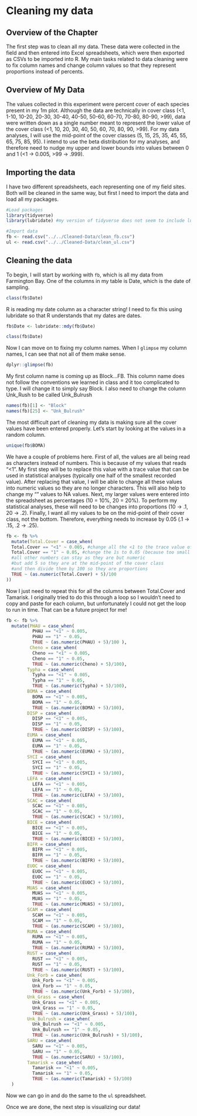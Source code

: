 # Cleaning my data

## Overview of the Chapter
The first step was to clean all my data. These data were collected in the field and then entered into Excel spreadsheets, which were then exported as CSVs to be imported into R. My main tasks related to data cleaning were to fix column names and change column values so that they represent proportions instead of percents.

## Overview of My Data
The values collected in this experiment were percent cover of each species present in my 1m plot. Although the data are technically in cover class (<1, 1-10, 10-20, 20-30, 30-40, 40-50, 50-60, 60-70, 70-80, 80-90, >99), data were written down as a single number meant to represent the lower value of the cover class (<1, 10, 20, 30, 40, 50, 60, 70, 80, 90, >99). For my data analyses, I will use the mid-point of the cover classes (5, 15, 25, 35, 45, 55, 65, 75, 85, 95). I intend to use the beta distribution for my analyses, and therefore need to nudge my upper and lower bounds into values between 0 and 1 (<1 -> 0.005, >99 -> .999). 

## Importing the data
I have two different spreadsheets, each representing one of my field sites. Both will be cleaned in the same way, but first I need to import the data and load all my packages. 

```r
#Load packages
library(tidyverse)
library(lubridate) #my version of tidyverse does not seem to include lubridate

#Import data
fb <- read.csv("../../Cleaned-Data/clean_fb.csv")
ul <- read.csv("../../Cleaned-Data/clean_ul.csv")

```

## Cleaning the data
To begin, I will start by working with `fb`, which is all my data from Farmington Bay. One of the columns in my table is Date, which is the date of sampling.

```r

class(fb$Date)

```

R is reading my date column as a character string! I need to fix this using lubridate so that R understands that my dates are dates.

```r

fb$Date <- lubridate::mdy(fb$Date)

class(fb$Date)
```

Now I can move on to fixing my column names. When I `glimpse` my column names, I can see that not all of them make sense.

```r

dplyr::glimpse(fb)

```
My first column name is coming up as Block...FB. This column name does not follow the conventions we learned in class and it too complicated to type. I will change it to simply say Block. I also need to change the column Unk_Rush to be called Unk_Bulrush

```r

names(fb)[1] <- "Block"
names(fb)[25] <- "Unk_Bulrush"

```

The most difficult part of cleaning my data is making sure all the cover values have been entered properly. Let's start by looking at the values in a random column.

```r

unique(fb$BOMA)

```
We have a couple of problems here. First of all, the values are all being read as characters instead of numbers. This is because of my values that reads "<1". My first step will be to replace this value with a trace value that can be used in statistical analyses (typically one half of the smallest recorded value). After replacing that value, I will be able to change all these values into numeric values so they are no longer characters. This will also help to change my "" values to NA values. Next, my larger values were entered into the spreadsheet as percentages (10 = 10%, 20 = 20%). To perform my statistical analyses, these will need to be changes into proportions (10 -> .1, 20 -> .2). Finally, I want all my values to be on the mid-point of their cover class, not the bottom. Therefore, everything needs to increase by 0.05 (.1 -> .15, .2 -> .25).

```r

fb <- fb %>% 
  mutate(Total.Cover = case_when(
  Total.Cover == "<1" ~ 0.005, #change all the <1 to the trace value of 0.005
  Total.Cover == "1" ~ 0.05, #change the 1s to 0.05 (because too small to work below)
  #all other numbers can stay as they are but numeric
  #but add 5 so they are at the mid-point of the cover class
  #and then divide them by 100 so they are proportions
  TRUE ~ (as.numeric(Total.Cover) + 5)/100
))

```

Now I just need to repeat this for all the columns between Total.Cover and Tamarisk. I originally tried to do this through a loop so I wouldn't need to copy and paste for each column, but unfortunately I could not get the loop to run in time. That can be a future project for me!

```r

fb <- fb %>% 
  mutate(PHAU = case_when(
          PHAU == "<1" ~ 0.005, 
          PHAU == "1" ~ 0.05, 
          TRUE ~ (as.numeric(PHAU) + 5)/100 ),
         Cheno = case_when(
          Cheno == "<1" ~ 0.005, 
          Cheno == "1" ~ 0.05, 
          TRUE ~ (as.numeric(Cheno) + 5)/100),
        Typha = case_when(
          Typha == "<1" ~ 0.005, 
          Typha == "1" ~ 0.05, 
          TRUE ~ (as.numeric(Typha) + 5)/100),
        BOMA = case_when(
          BOMA == "<1" ~ 0.005, 
          BOMA == "1" ~ 0.05, 
          TRUE ~ (as.numeric(BOMA) + 5)/100),
        DISP = case_when(
          DISP == "<1" ~ 0.005, 
          DISP == "1" ~ 0.05, 
          TRUE ~ (as.numeric(DISP) + 5)/100),
        EUMA = case_when(
          EUMA == "<1" ~ 0.005, 
          EUMA == "1" ~ 0.05, 
          TRUE ~ (as.numeric(EUMA) + 5)/100),
        SYCI = case_when(
          SYCI == "<1" ~ 0.005, 
          SYCI == "1" ~ 0.05, 
          TRUE ~ (as.numeric(SYCI) + 5)/100),
        LEFA = case_when(
          LEFA == "<1" ~ 0.005, 
          LEFA == "1" ~ 0.05, 
          TRUE ~ (as.numeric(LEFA) + 5)/100),
        SCAC = case_when(
          SCAC == "<1" ~ 0.005, 
          SCAC == "1" ~ 0.05, 
          TRUE ~ (as.numeric(SCAC) + 5)/100),
        BICE = case_when(
          BICE == "<1" ~ 0.005, 
          BICE == "1" ~ 0.05, 
          TRUE ~ (as.numeric(BICE) + 5)/100),
        BIFR = case_when(
          BIFR == "<1" ~ 0.005, 
          BIFR == "1" ~ 0.05, 
          TRUE ~ (as.numeric(BIFR) + 5)/100),
        EUOC = case_when(
          EUOC == "<1" ~ 0.005, 
          EUOC == "1" ~ 0.05, 
          TRUE ~ (as.numeric(EUOC) + 5)/100),
        MUAS = case_when(
          MUAS == "<1" ~ 0.005, 
          MUAS == "1" ~ 0.05, 
          TRUE ~ (as.numeric(MUAS) + 5)/100),
        SCAM = case_when(
          SCAM == "<1" ~ 0.005, 
          SCAM == "1" ~ 0.05, 
          TRUE ~ (as.numeric(SCAM) + 5)/100),
        RUMA = case_when(
          RUMA == "<1" ~ 0.005, 
          RUMA == "1" ~ 0.05, 
          TRUE ~ (as.numeric(RUMA) + 5)/100),
        RUST = case_when(
          RUST == "<1" ~ 0.005, 
          RUST == "1" ~ 0.05, 
          TRUE ~ (as.numeric(RUST) + 5)/100),
        Unk_Forb = case_when(
          Unk_Forb == "<1" ~ 0.005, 
          Unk_Forb == "1" ~ 0.05, 
          TRUE ~ (as.numeric(Unk_Forb) + 5)/100),
        Unk_Grass = case_when(
          Unk_Grass == "<1" ~ 0.005, 
          Unk_Grass == "1" ~ 0.05, 
          TRUE ~ (as.numeric(Unk_Grass) + 5)/100),
        Unk_Bulrush = case_when(
          Unk_Bulrush == "<1" ~ 0.005, 
          Unk_Bulrush == "1" ~ 0.05, 
          TRUE ~ (as.numeric(Unk_Bulrush) + 5)/100),
        SARU = case_when(
          SARU == "<1" ~ 0.005, 
          SARU == "1" ~ 0.05, 
          TRUE ~ (as.numeric(SARU) + 5)/100),
        Tamarisk = case_when(
          Tamarisk == "<1" ~ 0.005, 
          Tamarisk == "1" ~ 0.05, 
          TRUE ~ (as.numeric(Tamarisk) + 5)/100)
  )
```

Now we can go in and do the same to the `ul` spreadsheet. 

Once we are done, the next step is visualizing our data!